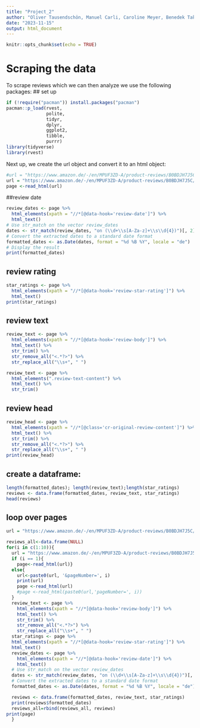 ---
title: "Project_2"
author: "Oliver Tausendschön, Manuel Carli, Caroline Meyer, Benedek Takacs"
date: "2023-11-15"
output: html_document
---

```{r setup, include=FALSE}
knitr::opts_chunk$set(echo = TRUE)
```


# Scraping the data

To scrape reviews which we can then analyze we use the following packages:
## set up
```{r}
if (!require("pacman")) install.packages("pacman")
pacman::p_load(rvest,
               polite,
               tidyr,
               dplyr,
               ggplot2,
               tibble,
               purrr)
library(tidyverse)
library(rvest)
```
Next up, we create the url object and convert it to an html object:

```{r}
#url = "https://www.amazon.de/-/en/MPUF3ZD-A/product-reviews/B0BDJH7J5C/ref=cm_cr_arp_d_paging_btm_next_2?ie=UTF8&reviewerType=all_reviews&pageNumber=2"
url = "https://www.amazon.de/-/en/MPUF3ZD-A/product-reviews/B0BDJH7J5C/ref=cm_cr_dp_d_show_all_btm?ie=UTF8&reviewerType=all_reviews"
page <-read_html(url)
```




##review date
```{r}
review_dates <- page %>%
  html_elements(xpath = "//*[@data-hook='review-date']") %>%
  html_text()
# Use str_match on the vector review_dates
dates <- str_match(review_dates, "on (\\d+\\s[A-Za-z]+\\s\\d{4})")[, 2]
# Convert the extracted dates to a standard date format
formatted_dates <- as.Date(dates, format = "%d %B %Y", locale = "de")
# Display the result
print(formatted_dates)
```
## review rating


```{r}
star_ratings <- page %>%
  html_elements(xpath = "//*[@data-hook='review-star-rating']") %>%
  html_text()
print(star_ratings)

```

## review text
```{r}
review_text <- page %>%
  html_elements(xpath = "//*[@data-hook='review-body']") %>%
  html_text() %>%
  str_trim() %>%
  str_remove_all("<.*?>") %>%
  str_replace_all("\\s+", " ")

```

```{r}
review_text <- page %>%
  html_elements(".review-text-content") %>%
  html_text() %>%
  str_trim()


```


## review head

```{r}
review_head <- page %>%
  html_elements(xpath = "//*[@class='cr-original-review-content']") %>%
  html_text() %>%
  str_trim() %>%
  str_remove_all("<.*?>") %>%
  str_replace_all("\\s+", " ")
print(review_head)
```

## create a dataframe:

```{r}
length(formatted_dates); length(review_text);length(star_ratings)
reviews <- data.frame(formatted_dates, review_text, star_ratings)
head(reviews)

```

## loop over pages

```{r}
url = "https://www.amazon.de/-/en/MPUF3ZD-A/product-reviews/B0BDJH7J5C/ref=cm_cr_getr_d_paging_btm_prev_1?ie=UTF8&reviewerType=all_reviews"

reviews_all<-data.frame(NULL)
for(i in c(1:10)){
  url = "https://www.amazon.de/-/en/MPUF3ZD-A/product-reviews/B0BDJH7J5C/ref=cm_cr_getr_d_paging_btm_prev_1?ie=UTF8&reviewerType=all_reviews"
  if (i == 1){
    page<-read_html(url)}
  else{
    url<-paste0(url, '&pageNumber=', i)
    print(url)
    page <-read_html(url)
    #page <-read_html(paste0(url,'pageNumber=', i))
  }
  review_text <- page %>%
    html_elements(xpath = "//*[@data-hook='review-body']") %>%
    html_text() %>%
    str_trim() %>%
    str_remove_all("<.*?>") %>%
    str_replace_all("\\s+", " ")
  star_ratings <- page %>%
  html_elements(xpath = "//*[@data-hook='review-star-rating']") %>%
  html_text()
  review_dates <- page %>%
    html_elements(xpath = "//*[@data-hook='review-date']") %>%
    html_text()
  # Use str_match on the vector review_dates
  dates <- str_match(review_dates, "on (\\d+\\s[A-Za-z]+\\s\\d{4})")[, 2]
  # Convert the extracted dates to a standard date format
  formatted_dates <- as.Date(dates, format = "%d %B %Y", locale = "de")

  reviews <- data.frame(formatted_dates, review_text, star_ratings)
  print(reviews$formatted_dates)
  reviews_all=rbind(reviews_all, reviews)
print(page)
  }

```



